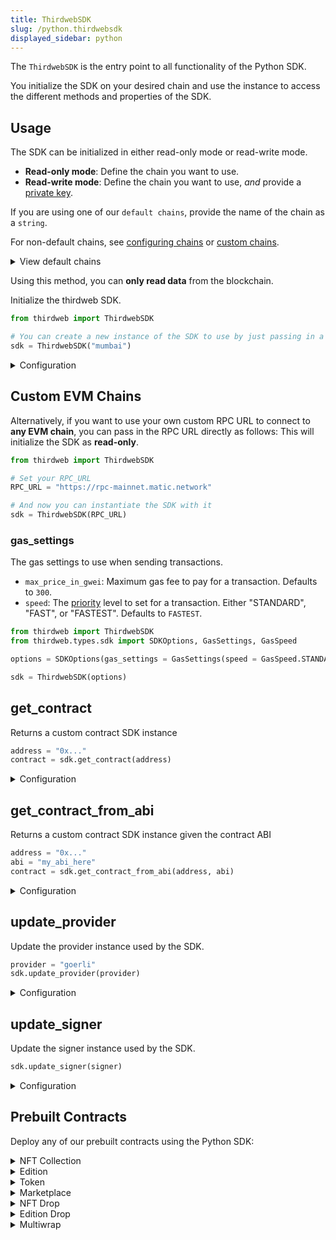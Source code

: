 ```yaml
---
title: ThirdwebSDK
slug: /python.thirdwebsdk
displayed_sidebar: python
---
```


The `ThirdwebSDK` is the entry point to all functionality of the Python SDK.

You initialize the SDK on your desired chain and use the instance to access the different methods and properties of the SDK.

## Usage

The SDK can be initialized in either read-only mode or read-write mode.

- **Read-only mode**: Define the chain you want to use.
- **Read-write mode**: Define the chain you want to use, _and_ provide a
  [private key](/typescript/sdk.thirdwebsdk.fromprivatekey).

If you are using one of our <code>default chains</code>, provide the name of the chain as a `string`.

For non-default chains, see [configuring chains](#provider) or [custom chains](#custom-evm-chains).

<details>
  <summary>View default chains</summary>
  <div>
    <ul>
      <li>
        <b>Ethereum</b>: <code>"ethereum"</code>
      </li>
      <li>
        <b>Goerli</b>: <code>"goerli"</code>
      </li>
      <li>
        <b>Rinkeby</b>: <code>"rinkeby"</code>
      </li>
      <li>
        <b>Polygon</b>: <code>"polygon"</code>
      </li>
      <li>
        <b>Mumbai</b>: <code>"mumbai"</code>
      </li>
      <li>
        <b>Arbitrum One</b>: <code>"arbitrum"</code>
      </li>
      <li>
        <b>Fantom Opera</b>: <code>"fantom"</code>
      </li>
      <li>
        <b>Localhost</b>: <code>"localhost"</code>
      </li>
    </ul>
  </div>
</details>

Using this method, you can **only read data** from the blockchain.

Initialize the thirdweb SDK.

```python
from thirdweb import ThirdwebSDK

# You can create a new instance of the SDK to use by just passing in a network name
sdk = ThirdwebSDK("mumbai")
```

<details>
<summary>Configuration</summary>
<div>

#### provider

The web3 provider instance to use for getting on-chain data. Must be of type `str`.

#### signer (optional)

A `LocalAccount` object representing the signer to use for sending transactions

#### options (optional)

optional SDK configuration options. Must be an object of type `SDKOption`

```python
class SDKOptions(object):
    """
    Optional settings to configure the SDK
    :param secret_key: secret key from your thirdweb api key
    :param read_only_settings: optional read-only RPC settings
    :param gas_settings: gas settings
    """

    secret_key: Optional[str] = None
    read_only_settings: Optional[ReadOnlySettings] = None
    gas_settings: GasSettings = GasSettings()

class ReadOnlySettings(object):
    """
    The read-only RPC settings for the SDK.
    :param rpc_url: URL of the RPC
    :param chain_id: optional chain ID to use for the RPC
    """

    rpc_url: str = ""
    chain_id: Optional[ChainId] = None

class GasSettings(object):
    """
    The gas settings for the SDK.
    :param max_price_in_gwei: maximum gas price in gwei, defaults to 300
    :param speed: gas speed to use, defaults to "fastest"
    """

    max_price_in_gwei: int = 300
    speed: GasSpeed = GasSpeed.FASTEST

class GasSpeed(Enum):
    STANDARD = "standard"
    FAST = "fast"
    FASTEST = "fastest"
```

#### storage (optional)

The IPFS storage instance, a `LocalAccount` object, to use for storing data

</div>
</details>

## Custom EVM Chains

Alternatively, if you want to use your own custom RPC URL to connect to **any EVM chain**, you can pass in the RPC URL directly as follows:
This will initialize the SDK as **read-only**.

```python
from thirdweb import ThirdwebSDK

# Set your RPC_URL
RPC_URL = "https://rpc-mainnet.matic.network"

# And now you can instantiate the SDK with it
sdk = ThirdwebSDK(RPC_URL)
```

### gas_settings

The gas settings to use when sending transactions.

- `max_price_in_gwei`: Maximum gas fee to pay for a transaction. Defaults to `300`.
- `speed`: The [priority](https://www.youtube.com/watch?v=gsfJywNxpi4) level to set for a transaction.
  Either "STANDARD", "FAST", or "FASTEST". Defaults to `FASTEST`.

```python
from thirdweb import ThirdwebSDK
from thirdweb.types.sdk import SDKOptions, GasSettings, GasSpeed

options = SDKOptions(gas_settings = GasSettings(speed = GasSpeed.STANDARD))

sdk = ThirdwebSDK(options)
```

## get_contract

Returns a custom contract SDK instance

```python
address = "0x..."
contract = sdk.get_contract(address)
```

<details>
<summary>Configuration</summary>
<div>

#### address

The address of the custom contract. Must be of type `str`

### Return Value

A `CustomContract` object representing the custom contract SDK instance

```python
class CustomContract(BaseContract[Any]):
    def __init__(
        self,
        provider: Web3,
        address: str,
        abi: str,
        storage: IpfsStorage,
        signer: Optional[LocalAccount] = None,
        options: SDKOptions = SDKOptions(),
    ):
```

</div>
</details>

## get_contract_from_abi

Returns a custom contract SDK instance given the contract ABI

```python
address = "0x..."
abi = "my_abi_here"
contract = sdk.get_contract_from_abi(address, abi)
```

<details>
<summary>Configuration</summary>
<div>

#### address

The address of the custom contract. Must be of type `str`.

#### abi

The abi of the custom contract. Must be of type `str`.

### Return Value

A `CustomContract` object representing the custom contract SDK instance

```python
class CustomContract(BaseContract[Any]):
    def __init__(
        self,
        provider: Web3,
        address: str,
        abi: str,
        storage: IpfsStorage,
        signer: Optional[LocalAccount] = None,
        options: SDKOptions = SDKOptions(),
    ):
```

</div>
</details>

## update_provider

Update the provider instance used by the SDK.

```python
provider = "goerli"
sdk.update_provider(provider)
```

<details>
<summary>Configuration</summary>
<div>

#### provider

The web3 provider instance to use for getting on-chain data. Must be of type `str` and be one of the default chains.

</div>
</details>

## update_signer

Update the signer instance used by the SDK.

```python
sdk.update_signer(signer)
```

<details>
<summary>Configuration</summary>
<div>

#### signer

The new signer to use for sending transactions. Must be of type `LocalAccount`.

</div>
</details>

## Prebuilt Contracts

Deploy any of our prebuilt contracts using the Python SDK:

<details>
  <summary>NFT Collection</summary>
  <div>

## get_nft_collection

Returns an NFT Collection contract SDK instance

```python
nft_collection_contract = sdk.get_nft_collection(address)
```

#### address

The address of the NFT Collection contract

### Return Value

The NFT Collection contract SDK instance.

</div>
</details>

<details>
  <summary>Edition</summary>
  <div>

## get_edition

Returns an Edition contract SDK instance

```python
edition_contract = sdk.get_edition(address)
```

#### address

The address of the Edition contract

### Return Value

The Edition contract SDK instance.

</div>
</details>

<details>
  <summary>Token</summary>
  <div>

## get_token

Returns a Token contract SDK instance

```python
token_contract = sdk.get_token(address)
```

#### address

The address of the Token contract

### Return Value

The Token contract SDK instance.

</div>
</details>

<details>
  <summary>Marketplace</summary>
  <div>

## get_marketplace

Returns a Marketplace contract SDK instance

```python
marketplace_contract = sdk.get_marketplace(address)
```

#### address

The address of the Marketplace contract

### Return Value

The Marketplace contract SDK instance.

</div>
</details>

<details>
  <summary>NFT Drop</summary>
  <div>

## get_nft_drop

Returns an NFT Drop contract SDK instance

```python
nft_drop_contract = sdk.get_nft_drop(address)
```

#### address

The address of the NFT Drop contract

### Return Value

The NFT Drop contract SDK instance.

</div>
</details>

<details>
  <summary>Edition Drop</summary>
  <div>

## get_edition_drop

Returns an Edition Drop contract SDK instance

```python
edition_drop_contract = sdk.get_edition_drop(address)
```

#### address

The address of the Edition Drop contract

### Return Value

The Edition Drop contract SDK instance.

</div>
</details>

<details>
  <summary>Multiwrap</summary>
  <div>

## get_edition

Returns an Multiwrap contract SDK instance

```python
multiwrap_contract = sdk.get_multiwrap(address)
```

#### address

The address of the Multiwrap contract

### Return Value

The Multiwrap contract SDK instance.

</div>
</details>
